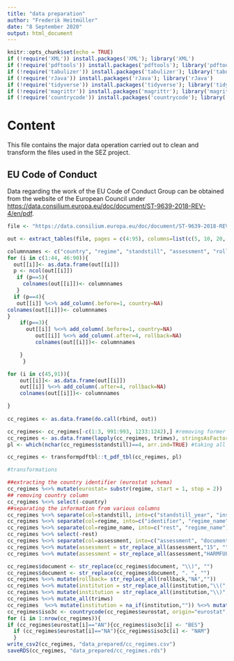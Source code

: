 ```yaml
---
title: "data preparation"
author: "Frederik Heitmüller"
date: "8 September 2020"
output: html_document
---
```


```r
knitr::opts_chunk$set(echo = TRUE)
if (!require('XML')) install.packages('XML'); library('XML') 
if (!require('pdftools')) install.packages('pdftools'); library('pdftools') 
if (!require('tabulizer')) install.packages('tabulizer'); library('tabulizer') 
if (!require('rJava')) install.packages('rJava'); library('rJava')
if (!require('tidyverse')) install.packages('tidyverse'); library('tidyverse')
if (!require('magrittr')) install.packages('magrittr'); library('magrittr')
if (!require('countrycode')) install.packages('countrycode'); library('countrycode')

```

# Content

This file contains the major data operation carried out to clean and transform the files used in the SEZ project.

## EU Code of Conduct

Data regarding the work of the EU Code of Conduct Group can be obtained from the website of the European Council under <https://data.consilium.europa.eu/doc/document/ST-9639-2018-REV-4/en/pdf>.


```r

file <- "https://data.consilium.europa.eu/doc/document/ST-9639-2018-REV-4/en/pdf"

out <- extract_tables(file, pages = c(4:95), columns=list(c(5, 10, 20, 30)), method = "stream", encoding="UTF-8", output="matrix")

columnnames <- c("country", "regime", "standstill", "assessment", "rollback")
for (i in c(1:44, 46:90)){
  out[[i]]<- as.data.frame(out[[i]])
  p <- ncol(out[[i]])
   if (p==5){
     colnames(out[[i]])<- columnnames
   }
  if (p==4){
   out[[i]] %<>% add_column(.before=1, country=NA)
colnames(out[[i]])<- columnnames
}
    if(p==3){
      out[[i]] %<>% add_column(.before=1, country=NA)
         out[[i]] %<>% add_column(.after=4, rollback=NA)
         colnames(out[[i]])<- columnnames

    }
     }

for (i in c(45,91)){
    out[[i]]<- as.data.frame(out[[i]])
    out[[i]] %<>% add_column(.after=4, rollback=NA)
    colnames(out[[i]])<- columnnames

}
 
cc_regimes <- as.data.frame(do.call(rbind, out))

cc_regimes<- cc_regimes[-c(1:3, 991:993, 1233:1242),] #removing former headings from table
cc_regimes <- as.data.frame(lapply(cc_regimes, trimws), stringsAsFactors = FALSE) 
pl <- which(nchar(cc_regimes$standstill)==4, arr.ind=TRUE) #taking all the lines where a standstill date is entered as principal lines

cc_regimes <- transformpdftbl::t_pdf_tbl(cc_regimes, pl)

#transformations

##extracting the country identifier (eurostat schema)
cc_regimes %<>% mutate(eurostat= substr(regime, start = 1, stop = 2))
## removing country column
cc_regimes %<>% select(-country)
##separating the information from various columns
cc_regimes %<>% separate(col=standstill, into=c("standstill_year", "institution"), sep=5)  
cc_regimes %<>% separate(col=regime, into=c("identifier", "regime_name"), sep=6)
cc_regimes %<>% separate(col=regime_name, into=c("rest", "regime_name"), sep='"')
cc_regimes %<>% select(-rest)
cc_regimes %<>% separate(col=assessment, into=c("assessment", "document"), sep=" \\(doc.")
cc_regimes %<>% mutate(assessment = str_replace_all(assessment,"15", ""))
cc_regimes %<>% mutate(assessment = str_replace_all(assessment,"HARMFUL", "Harmful"))

cc_regimes$document <- str_replace(cc_regimes$document, "\\)", "")
cc_regimes$document <- str_replace(cc_regimes$document, ". ", "")
cc_regimes %<>% mutate(rollback= str_replace_all(rollback,"NA",""))
cc_regimes %<>% mutate(institution = str_replace_all(institution,"\\(", ""))
cc_regimes %<>% mutate(institution = str_replace_all(institution,"\\)", ""))
cc_regimes %<>% mutate_all(trimws)
cc_regimes  %<>% mutate(institution = na_if(institution,"")) %<>% mutate(institution = str_replace_na(institution, "COCG"))
cc_regimes$iso3c <- countrycode(cc_regimes$eurostat, origin="eurostat", destination="iso3c")
for (i in 1:nrow(cc_regimes)){
if (cc_regimes$eurostat[i]=="AN"){cc_regimes$iso3c[i] <- "BES"}
  if (cc_regimes$eurostat[i]=="NA"){cc_regimes$iso3c[i] <- "NAM"}
  }
write_csv2(cc_regimes, "data_prepared/cc_regimes.csv")
saveRDS(cc_regimes, "data_prepared/cc_regimes.rds")
```